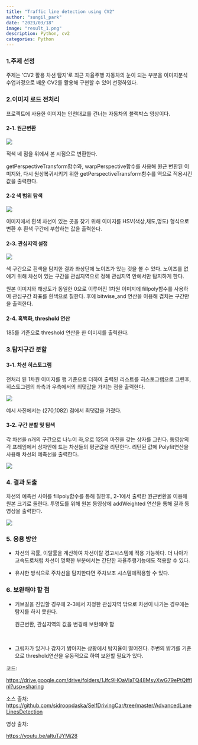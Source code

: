 ```yaml
---
title: "Traffic line detection using CV2"
author: "sungil_park"
date: "2023/03/18"
image: "result_1.png"
description: Python, cv2
categories: Python
---
```


### 1.주제 선정

주제는 'CV2 활용 차선 탐지'로 최근 자율주행 자동차의 눈이 되는 부분을 이미지분석 수업과정으로 배운 CV2를 활용해 구현할 수 있어 선정하였다.

### 2.이미지 로드 전처리

프로젝트에 사용한 이미지는 인천대교를 건너는 자동차의 블랙박스 영상이다.

#### 2-1. 원근변환

![](pj1.png)

적색 네 점을 위에서 본 시점으로 변환한다.

getPerspectiveTransform함수와, warpPerspective함수를 사용해 원근 변환된 이미지와, 다시 원상복귀시키기 위한 getPerspectiveTransform함수를 역으로 적용시킨 값을 출력한다.

#### 2-2 색 범위 탐색

![](pj2.png)

이미지에서 흰색 차선이 있는 곳을 찾기 위해 이미지를 HSV(색상,채도,명도) 형식으로 변환 후 흰색 구간에 부합하는 값을 출력한다.

#### 2-3. 관심지역 설정

![](pj3.png)

색 구간으로 흰색을 탐지한 결과 좌상단에 노이즈가 있는 것을 볼 수 있다. 노이즈를 없애기 위해 차선이 있는 구간을 관심지역으로 정해 관심지역 안에서만 탐지하게 한다.

원본 이미지와 해상도가 동일한 0으로 이루어진 1차원 이미지에 fillpoly함수를 사용하여 관심구간 좌표를 흰색으로 칠한다. 후에 bitwise_and 연산을 이용해 겹치는 구간만을 출력한다.

#### 2-4. 흑백화, threshold 연산

185를 기준으로 threshold 연산을 한 이미지를 출력한다.

### 3.탐지구간 분할

#### 3-1. 차선 히스토그램

전처리 된 1차원 이미지를 행 기준으로 더하여 출력된 리스트를 히스토그램으로 그린후, 히스토그램의 좌측과 우측에서의 최댓값을 가지는 점을 출력한다.

![](pj4.png)

예시 사진에서는 (270,1082) 점에서 최댓값을 가졌다.

#### 3-2. 구간 분할 및 탐색

각 차선을 n개의 구간으로 나누어 좌,우로 125의 마진을 갖는 상자를 그린다. 동영상의 각 프레임에서 상자안에 드는 차선들의 평균값을 리턴한다. 리턴된 값에 Polyfit연산을 사용해 차선의 예측선을 출력한다.

![](pj5.png)

### 4. 결과 도출

차선의 예측선 사이를 fillpoly함수를 통해 칠한후, 2-1에서 출력한 원근변환을 이용해 원본 크기로 돌린다. 투명도를 위해 원본 동영상에 addWeighted 연산을 통해 결과 동영상을 출력한다.

![](result_1.png)

### 5. 응용 방안

-   차선의 곡률, 이탈률을 계산하여 차선이탈 경고시스템에 적용 가능하다. 더 나아가 고속도로처럼 차선이 명확한 부분에서는 간단한 자율주행기능에도 적용할 수 있다.

-   유사한 방식으로 주차선을 탐지한다면 주차보조 시스템에적용할 수 있다.

### 6. 보완해야 할 점

-   커브길을 진입할 경우에 2-3에서 지정한 관심지역 밖으로 차선이 나가는 경우에는 탐지를 하지 못한다. 

    원근변환, 관심지역의 값을 변경해 보완해야 함

\

-   그림자가 있거나 갑자기 밝아지는 상황에서 탐지율이 떨어진다. 주변의 밝기를 기준으로 threshold연산을 유동적으로 하여 보완할 필요가 있다.

코드:

<https://drive.google.com/drive/folders/1Jfc9HOaVIaTQ48MsyXwG79ePtQIfflnl?usp=sharing>

소스 출처: <https://github.com/sidroopdaska/SelfDrivingCar/tree/master/AdvancedLaneLinesDetection>

영상 출처:

<https://youtu.be/aItuTJYMj28>

\

\

\

\
